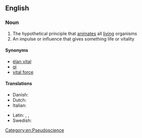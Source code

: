 {{also|lifeforce|life-force}}
==English==

===Noun===
{{wikipedia}}
{{en-noun|~}}

# The hypothetical principle that [[animate]]s all [[living]] organisms
# An impulse or influence that gives something life or vitality

====Synonyms====
* [[élan vital]]
* [[qi]]
* [[vital force]]

====Translations====
{{trans-top|life force}}
* Danish: {{t|da|livskraft|c}}
* Dutch: {{t+|nl|levenskracht|f}}
* Italian: {{t|it|archeo|m}}
{{trans-mid}}
* Latin: {{t|la|animo}}, {{t+|la|anima}}, {{t+|la|animus}}
* Swedish: {{t+|sv|livskraft}}
{{trans-bottom}}

[[Category:en:Pseudoscience]]